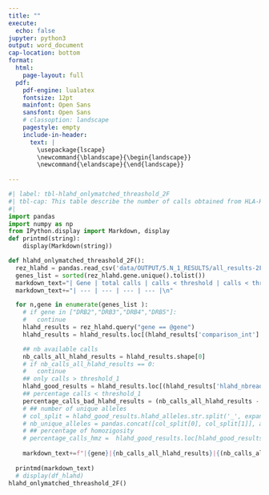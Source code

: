 ```yaml
---
title: ""
execute:
  echo: false
jupyter: python3
output: word_document
cap-location: bottom
format: 
  html:
    page-layout: full
  pdf:
    pdf-engine: lualatex
    fontsize: 12pt
    mainfont: Open Sans
    sansfont: Open Sans
    # classoption: landscape
    pagestyle: empty
    include-in-header: 
      text: |
        \usepackage{lscape}
        \newcommand{\blandscape}{\begin{landscape}}
        \newcommand{\elandscape}{\end{landscape}}
  
---
```



```python
#| label: tbl-hlahd_onlymatched_threashold_2F
#| tbl-cap: This table describe the number of calls obtained from HLA-HD (**results DOWNSCALED to 2 fields**) regarding the quality of alleles. Threshold usually used by the community are the sum of the number of reads for allele 1 & 2 (minimum of 20) and individual number of reads for allele 1 or 2 (minimum of 10). 
#| 
import pandas
import numpy as np
from IPython.display import Markdown, display
def printmd(string):
    display(Markdown(string))

def hlahd_onlymatched_threashold_2F():
  rez_hlahd = pandas.read_csv('data/OUTPUT/5.N_1_RESULTS/all_results-2F.csv')
  genes_list = sorted(rez_hlahd.gene.unique().tolist())
  markdown_text="| Gene | total calls | calls < threshold | calls < threshold (%) |\n"
  markdown_text+="| --- | --- | --- | --- |\n"

  for n,gene in enumerate(genes_list ):
    # if gene in ["DRB2","DRB3","DRB4","DRB5"]:
    #   continue
    hlahd_results = rez_hlahd.query("gene == @gene")
    hlahd_results = hlahd_results.loc[(hlahd_results['comparison_int'] == 7)]

    ## nb available calls
    nb_calls_all_hlahd_results = hlahd_results.shape[0]
    # if nb_calls_all_hlahd_results == 0:
    #   continue
    ## only calls > threshold_1
    hlahd_good_results = hlahd_results.loc[(hlahd_results['hlahd_nbreads1'] >= 10) & (hlahd_results['hlahd_sum_reads'] >= 20 )].shape[0]
    ## percentage calls < threshold_1
    percentage_calls_bad_hlahd_results = (nb_calls_all_hlahd_results - hlahd_good_results)/nb_calls_all_hlahd_results*100 if nb_calls_all_hlahd_results > 0 else 0
    # ## number of unique alleles
    # col_split = hlahd_good_results.hlahd_alleles.str.split('_', expand=True)
    # nb_unique_alleles = pandas.concat([col_split[0], col_split[1]], axis=0).nunique() if nb_calls_all_hlahd_results > 0 else 0
    # ## percentage of homozigosity
    # percentage_calls_hmz =  hlahd_good_results.loc[hlahd_good_results['hlahd_genotype'] == 'Hmz'].shape[0]/nb_calls_all_hlahd_results*100 if nb_calls_all_hlahd_results > 0 else 0
    
    markdown_text+=f"|{gene}|{nb_calls_all_hlahd_results}|{(nb_calls_all_hlahd_results - hlahd_good_results)}|{percentage_calls_bad_hlahd_results:.2f}|\n"
    
  printmd(markdown_text)
  # display(df_hlahd)
hlahd_onlymatched_threashold_2F()
```